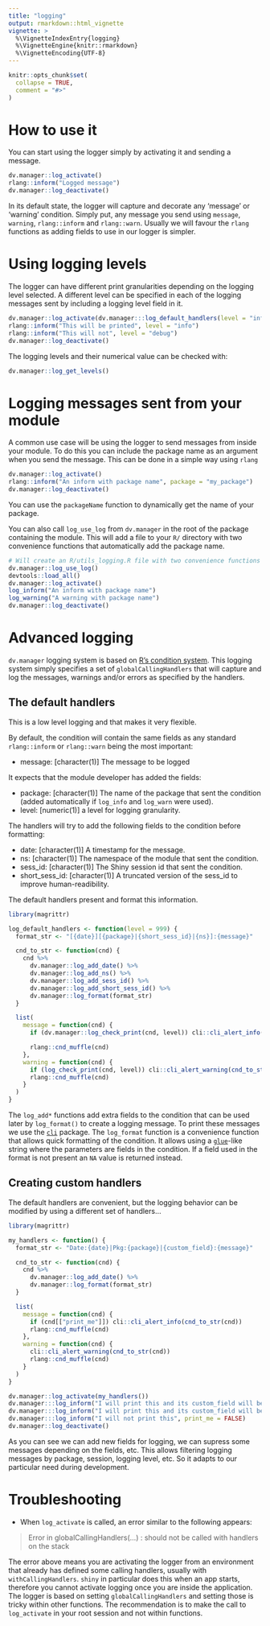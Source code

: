 ```yaml
---
title: "logging"
output: rmarkdown::html_vignette
vignette: >
  %\VignetteIndexEntry{logging}
  %\VignetteEngine{knitr::rmarkdown}
  %\VignetteEncoding{UTF-8}
---
```


```r
knitr::opts_chunk$set(
  collapse = TRUE,
  comment = "#>"
)
```

# How to use it

You can start using the logger simply by activating it and sending a message.

```r
dv.manager::log_activate()
rlang::inform("Logged message")
dv.manager::log_deactivate()
```

In its default state, the logger will capture and decorate any 'message' or 'warning' condition. Simply put,
any message you send using `message`, `warning`, `rlang::inform` and `rlang::warn`. Usually we will favour
the `rlang` functions as adding fields to use in our logger is simpler.

# Using logging levels

The logger can have different print granularities depending on the logging level selected. A different level can be specified in each
of the logging messages sent by including a logging level field in it.

```r
dv.manager::log_activate(dv.manager:::log_default_handlers(level = "info"))
rlang::inform("This will be printed", level = "info")
rlang::inform("This will not", level = "debug")
dv.manager::log_deactivate()
```

The logging levels and their numerical value can be checked with:

```r
dv.manager::log_get_levels()
```

# Logging messages sent from your module

A common use case will be using the logger to send messages from inside your module. To do this you can include the package name
as an argument when you send the message. This can be done in a simple way using `rlang`

```r
dv.manager::log_activate()
rlang::inform("An inform with package name", package = "my_package")
dv.manager::log_deactivate()
```

You can use the `packageName` function to dynamically get the name of your package.

You can also call `log_use_log` from `dv.manager` in the root of the package containing the module. This will add a file to your `R/`
directory with two convenience functions that automatically add the package name.

```r
# Will create an R/utils_logging.R file with two convenience functions
dv.manager::log_use_log()
devtools::load_all()
dv.manager::log_activate()
log_inform("An inform with package name")
log_warning("A warning with package name")
dv.manager::log_deactivate()
```

# Advanced logging

`dv.manager` logging system is based on [R's condition system](https://adv-r.hadley.nz/conditions.html).
This logging system simply specifies a set of `globalCallingHandlers` that will capture and log the messages,
warnings and/or errors as specified by the handlers.

## The default handlers

This is a low level logging and that makes it very flexible.

By default, the condition will contain the same fields as any standard `rlang::inform` or `rlang::warn` being the most important:

  - message: [character(1)] The message to be logged

It expects that the module developer has added the fields:

  - package: [character(1)] The name of the package that sent the condition (added automatically if `log_info` and `log_warn` were used).
  - level: [numeric(1)] a level for logging granularity.

The handlers will try to add the following fields to the condition before formatting:

  - date: [character(1)] A timestamp for the message.
  - ns: [character(1)] The namespace of the module that sent the condition.
  - sess_id: [character(1)] The Shiny session id that sent the condition.
  - short_sess_id: [character(1)] A truncated version of the sess_id to improve human-readibility.

The default handlers present and format this information.

```r
library(magrittr)

log_default_handlers <- function(level = 999) {
  format_str <- "[{date}][{package}|{short_sess_id}|{ns}]:{message}"

  cnd_to_str <- function(cnd) {
    cnd %>%
      dv.manager::log_add_date() %>%
      dv.manager::log_add_ns() %>%
      dv.manager::log_add_sess_id() %>%
      dv.manager::log_add_short_sess_id() %>%
      dv.manager::log_format(format_str)
  }

  list(
    message = function(cnd) {
      if (dv.manager::log_check_print(cnd, level)) cli::cli_alert_info(cnd_to_str(cnd))

      rlang::cnd_muffle(cnd)
    },
    warning = function(cnd) {
      if (log_check_print(cnd, level)) cli::cli_alert_warning(cnd_to_str(cnd))
      rlang::cnd_muffle(cnd)
    }
  )
}
```

The `log_add*` functions add extra fields to the condition that can be used later by `log_format()` to create a logging message. To print these messages we use the [`cli`](https://cli.r-lib.org/) package.
The `log_format` function is a convenience function that allows quick formatting of the condition. It allows using a [`glue`](https://glue.tidyverse.org/)-like string where the parameters are fields in the condition.
If a field used in the format is not present an `NA` value is returned instead.

## Creating custom handlers

The default handlers are convenient, but the logging behavior can be modified by using a different set of handlers...

```r
library(magrittr)

my_handlers <- function() {
  format_str <- "Date:{date}|Pkg:{package}|{custom_field}:{message}"

  cnd_to_str <- function(cnd) {
    cnd %>%
      dv.manager::log_add_date() %>%
      dv.manager::log_format(format_str)
  }

  list(
    message = function(cnd) {
      if (cnd[["print_me"]]) cli::cli_alert_info(cnd_to_str(cnd))
      rlang::cnd_muffle(cnd)
    },
    warning = function(cnd) {
      cli::cli_alert_warning(cnd_to_str(cnd))
      rlang::cnd_muffle(cnd)
    }
  )
}

dv.manager::log_activate(my_handlers())
dv.manager:::log_inform("I will print this and its custom_field will be 1", print_me = TRUE, custom_field = "1")
dv.manager:::log_inform("I will print this and its custom_field will be NA", print_me = TRUE)
dv.manager:::log_inform("I will not print this", print_me = FALSE)
dv.manager::log_deactivate()
```

As you can see we can add new fields for logging, we can supress some messages depending on the fields, etc. This allows filtering logging messages
by package, session, logging level, etc. So it adapts to our particular need during development.

# Troubleshooting

- When `log_activate` is called, an error similar to the following appears:

> Error in globalCallingHandlers(...) : should not be called with handlers on the stack

 The error above means you are activating the logger from an environment that already has defined some calling handlers,
 usually with `withCallingHandlers`. `shiny` in particular does this when an app starts, therefore you cannot activate logging once you are inside
 the application. The logger is based on setting `globalCallingHandlers` and setting those is tricky within other functions. The recommendation is to make the call to `log_activate` in your root
 session and not within functions. 
